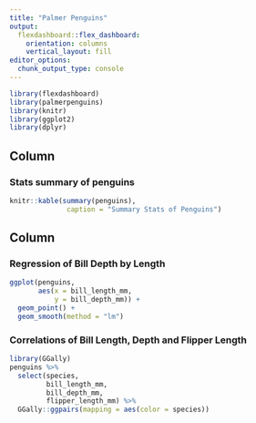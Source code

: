 ```yaml
---
title: "Palmer Penguins"
output: 
  flexdashboard::flex_dashboard:
    orientation: columns
    vertical_layout: fill
editor_options: 
  chunk_output_type: console
---
```


```r
library(flexdashboard)
library(palmerpenguins)
library(knitr)
library(ggplot2)
library(dplyr)
```

Column {data-width=650}
-----------------------------------------------------------------------

### Stats summary of penguins

```r
knitr::kable(summary(penguins),
              caption = "Summary Stats of Penguins")
```

Column {data-width=350}
-----------------------------------------------------------------------

### Regression of Bill Depth by Length

```r
ggplot(penguins,
       aes(x = bill_length_mm,
           y = bill_depth_mm)) +
  geom_point() +
  geom_smooth(method = "lm")
```

### Correlations of Bill Length, Depth and Flipper Length

```r
library(GGally)
penguins %>%
  select(species,
         bill_length_mm,
         bill_depth_mm,
         flipper_length_mm) %>%
  GGally::ggpairs(mapping = aes(color = species))
```

